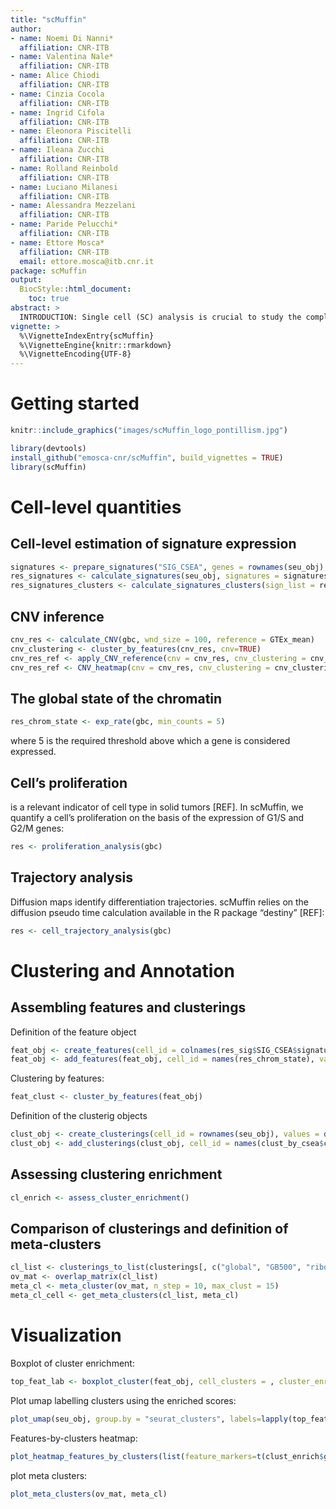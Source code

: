 ```yaml
---
title: "scMuffin"
author:
- name: Noemi Di Nanni*
  affiliation: CNR-ITB
- name: Valentina Nale*
  affiliation: CNR-ITB
- name: Alice Chiodi
  affiliation: CNR-ITB
- name: Cinzia Cocola
  affiliation: CNR-ITB
- name: Ingrid Cifola
  affiliation: CNR-ITB
- name: Eleonora Piscitelli
  affiliation: CNR-ITB
- name: Ileana Zucchi
  affiliation: CNR-ITB
- name: Rolland Reinbold
  affiliation: CNR-ITB
- name: Luciano Milanesi
  affiliation: CNR-ITB
- name: Alessandra Mezzelani
  affiliation: CNR-ITB
- name: Paride Pelucchi*
  affiliation: CNR-ITB
- name: Ettore Mosca*
  affiliation: CNR-ITB
  email: ettore.mosca@itb.cnr.it
package: scMuffin
output:
  BiocStyle::html_document:
    toc: true
abstract: >
  INTRODUCTION: Single cell (SC) analysis is crucial to study the complex cellular heterogeneity of solid tumors, which is one of the main obstacles for the development of effective cancer treatments. Such tumors typically contain a mixture of cells with aberrant genomic and expression profiles affecting specific sub-populations that have a pivotal role in cancer progression, whose identification eludes bulk approaches. We present a MUlti-Features INtegrative approach for SC data analysis (scMuffin) that characterizes cell identity on the basis of multiple and complementary criteria. MATERIALS AND METHODS: Cell markers sources: CSEA, PanglaoDB. Pathways sources: NCBI Biosystems, MSigDB. Gene set expression is assessed by a fast algorithm that uses comparable control-gene sets. CNVs are estimated using adjacent genes. Lineage analysis is computed by Monocle; multipotency is assessed by LandScent. The association between the various features and cell clusters is assessed by chi-squared and enrichment-based approaches. RESULTS: scMuffin provides functions to calculate a series of qualitative and quantitative scores, such as: expression of markers for normal and tumor conditions, pathway activity, cell hierarchy, multipotency state, copy number variations and cell cycle state. Cell-level scores are used for cell cluster annotation and combined to obtain alternative cell clusters. scMuffin integrates any type of cell- or cluster-associated data, and can be used for single-cell multi-omics analyses (e.g. mutations, gene expression). As a proof-of-principle, we studied a public dataset of human gliomas. CONCLUSIONS: scMuffin combines several tools to shed light on the identity of tumors cells and spot subtle cell types. The package is available for non-commercial users at the URL https://github.com/emosca-cnr/scMuffin.
vignette: >
  %\VignetteIndexEntry{scMuffin}
  %\VignetteEngine{knitr::rmarkdown}
  %\VignetteEncoding{UTF-8}  
---
```




# Getting started

```r
knitr::include_graphics("images/scMuffin_logo_pontillism.jpg")
```

```r
library(devtools)
install_github("emosca-cnr/scMuffin", build_vignettes = TRUE)
library(scMuffin)
```

# Cell-level quantities

## Cell-level estimation of signature expression

```r
signatures <- prepare_signatures("SIG_CSEA", genes = rownames(seu_obj), genes_min = 3)
res_signatures <- calculate_signatures(seu_obj, signatures = signatures$SIG_CSEA)
res_signatures_clusters <- calculate_signatures_clusters(sign_list = res_signatures$full, cell_clusters = seu_obj$seurat_clusters)
```

## CNV inference

```r
cnv_res <- calculate_CNV(gbc, wnd_size = 100, reference = GTEx_mean)
cnv_clustering <- cluster_by_features(cnv_res, cnv=TRUE)
cnv_res_ref <- apply_CNV_reference(cnv = cnv_res, cnv_clustering = cnv_clustering, reference="reference")
cnv_res_ref <- CNV_heatmap(cnv = cnv_res, cnv_clustering = cnv_clustering, reference="reference")
```

## The global state of the chromatin

```r
res_chrom_state <- exp_rate(gbc, min_counts = 5)
```

where 5 is the required threshold above which a gene is considered expressed.

## Cell’s  proliferation
is a relevant indicator of cell type in solid tumors [REF]. In scMuffin, we quantify a cell's proliferation on the basis of the expression of G1/S and G2/M genes:
```r
res <- proliferation_analysis(gbc)
```

## Trajectory analysis
Diffusion maps identify differentiation trajectories. scMuffin relies on the diffusion pseudo time calculation available in the R package “destiny” [REF]:

```r
res <- cell_trajectory_analysis(gbc)
```

# Clustering and Annotation

## Assembling features and clusterings

Definition of the feature object
```r
feat_obj <- create_features(cell_id = colnames(res_sig$SIG_CSEA$signatures_by_cells), values = t(res_sig$SIG_CSEA$signatures_by_cells))
feat_obj <- add_features(feat_obj, cell_id = names(res_chrom_state), values = cbind(cs=res_chrom_state))
```

Clustering by features:
```r
feat_clust <- cluster_by_features(feat_obj)
```


Definition of the clusterig objects
```r
clust_obj <- create_clusterings(cell_id = rownames(seu_obj), values = data.frame(global=seu_obj@meta.data$seurat_clusters))
clust_obj <- add_clusterings(clust_obj, cell_id = names(clust_by_csea$clusters), values = data.frame(cancer_state=clust_by_csea$clusters)))
```


## Assessing clustering enrichment
```r
cl_enrich <- assess_cluster_enrichment()
```


## Comparison of clusterings and definition of meta-clusters
```r
cl_list <- clusterings_to_list(clusterings[, c("global", "GB500", "ribosomes")])
ov_mat <- overlap_matrix(cl_list)
meta_cl <- meta_cluster(ov_mat, n_step = 10, max_clust = 15)
meta_cl_cell <- get_meta_clusters(cl_list, meta_cl)
```

# Visualization


Boxplot of cluster enrichment:

```r
top_feat_lab <- boxplot_cluster(feat_obj, cell_clusters = , cluster_enrichment = clust_enrich$global, fdr_threshold = 0.05, only_pos_nes = TRUE)
```

Plot umap labelling clusters using the enriched scores:
```r
plot_umap(seu_obj, group.by = "seurat_clusters", labels=lapply(top_feat_lab, function(x) x[1:2]), lab_size=2)
```

Features-by-clusters heatmap:
```r
plot_heatmap_features_by_clusters(list(feature_markers=t(clust_enrich$global$nes)), ntop = ncol(clust_enrich$global$nes))
```

plot meta clusters:
```r
plot_meta_clusters(ov_mat, meta_cl)
```
